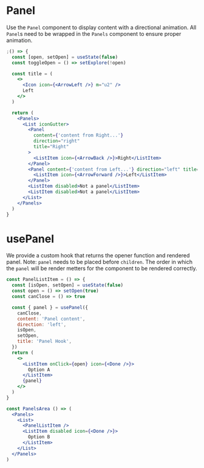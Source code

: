 
<Meta component={Panel} title="Docs/Components/Layout/Panel" />

# Panel

Use the `Panel` component to display content with a directional animation. All `Panel`s need to be wrapped in the `Panels` component to ensure proper animation.

```jsx
;() => {
  const [open, setOpen] = useState(false)
  const toggleOpen = () => setExplore(!open)

  const title = (
    <>
      <Icon icon={<ArrowLeft />} m="u2" />
      Left
    </>
  )

  return (
    <Panels>
      <List iconGutter>
        <Panel
          content={'content from Right...'}
          direction="right"
          title="Right"
        >
          <ListItem icon={<ArrowBack />}>Right</ListItem>
        </Panel>
        <Panel content={'content from Left...'} direction="left" title="Left">
          <ListItem icon={<ArrowForward />}>Left</ListItem>
        </Panel>
        <ListItem disabled>Not a panel</ListItem>
        <ListItem disabled>Not a panel</ListItem>
      </List>
    </Panels>
  )
}
```

# usePanel

We provide a custom hook that returns the opener function and rendered panel.
Note: `panel` needs to be placed before `children`. The order in which the `panel` will be render metters for the component to be rendered correctly.

```jsx static
const PanelListItem = () => {
  const [isOpen, setOpen] = useState(false)
  const open = () => setOpen(true)
  const canClose = () => true

  const { panel } = usePanel({
    canClose,
    content: 'Panel content',
    direction: 'left',
    isOpen,
    setOpen,
    title: 'Panel Hook',
  })
  return (
    <>
      <ListItem onClick={open} icon={<Done />}>
        Option A
      </ListItem>
      {panel}
    </>
  )
}

const PanelsArea () => (
  <Panels>
    <List>
      <PanelListItem />
      <ListItem disabled icon={<Done />}>
        Option B
      </ListItem>
    </List>
  </Panels>
)
```
